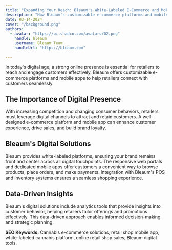 ```yaml
---
title: "Expanding Your Reach: Bleaum's White-Labeled E-Commerce and Mobile Solutions"
description: "How Bleaum's customizable e-commerce platforms and mobile apps help retailers grow their digital presence and sales."
date: 03-14-2024
cover: "/background.png"
authors:
  - avatar: "https://ui.shadcn.com/avatars/02.png"
    handle: bleaum
    username: Bleaum Team
    handleUrl: "https://bleaum.com"

---
```


In today's digital age, a strong online presence is essential for retailers to reach and engage customers effectively. Bleaum offers customizable e-commerce platforms and mobile apps to help retailers connect with customers seamlessly.

## The Importance of Digital Presence

With increasing competition and changing consumer behaviors, retailers must leverage digital channels to attract and retain customers. A well-designed e-commerce platform and mobile app can enhance customer experience, drive sales, and build brand loyalty.

## Bleaum's Digital Solutions

Bleaum provides white-labeled platforms, ensuring your brand remains front and center across all digital touchpoints. The responsive web portals and dedicated mobile apps offer customers a convenient way to browse products, place orders, and make payments. Integration with Bleaum's POS and inventory systems ensures a seamless shopping experience.

## Data-Driven Insights

Bleaum's digital solutions include analytics tools that provide insights into customer behavior, helping retailers tailor offerings and promotions effectively. This data-driven approach enables informed decision-making and strategic planning.

**SEO Keywords:** Cannabis e-commerce solutions, retail shop mobile app, white-labeled cannabis platform, online retail shop sales, Bleaum digital tools. 